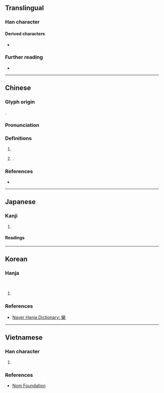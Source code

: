 {{also|栾|灤}}
{{character info}}
==Translingual==

===Han character===
{{Han char|rn=75|rad=木|as=19|sn=23|canj=VFD|four=22904|ids=⿱䜌木}}

====Derived characters====
* {{l|mul|[[圞]]([[𪢮]]) [[灤]]([[滦]]) [[虊]] [[𣡵]] [[𬣘]]([[𬤗]])}}

===Further reading===
* {{Han ref|kx=0564.010|dkj=15947|dj=0953.050|hdz=21324.150|uh=6B12|ud=27410|bh=F7E1|bd=63457}}

----

==Chinese==
{{zh-forms|s=栾}}

===Glyph origin===
{{Han etyl}}
{{Han compound|䜌|木|c1=p|c2=s|ls=psc|t2=tree}}.

===Pronunciation===
{{zh-pron
|m=luán
|c=lyun4
|mc=y
|oc=y
|ma=
|cat=pn,n
}}

===Definitions===
{{head|zh|Han character}}

# {{taxlink|Koelreuteria paniculata|species|ver=180130}}
# {{surname|zh|nodot=1}}.

===References===
* {{R:yue:Hanzi}}

----

==Japanese==
{{ja-kanji forms|栾|欒}}

===Kanji===
{{ja-kanji|grade=|rs=木19|shin=栾}}

# {{rfdef|ja|sort=木19}}

====Readings====
{{ja-readings
|goon=らん
|kanon=らん
|kun=おうち-<あふち-,ひじき-<ひぢき-,まどか-,まるい-
}}

----

==Korean==

===Hanja===
{{ko-hanja|둥글다|둥글|란||난}}<br>
{{ko-hanja|모감주나무|란||난}}

# {{rfdef|ko|sort=木19}}

===References===
* [https://hanja.dict.naver.com/hanja?q=欒 Naver Hanja Dictionary: 欒]

----

==Vietnamese==

===Han character===
{{vi-readings|hanviet=loan|nom=loan|rs=木19}}

# {{rfdef|vi|sort=木19}}

===References===
* [http://nomfoundation.org/common/nom_details.php?codepoint=6B12 Nom Foundation]